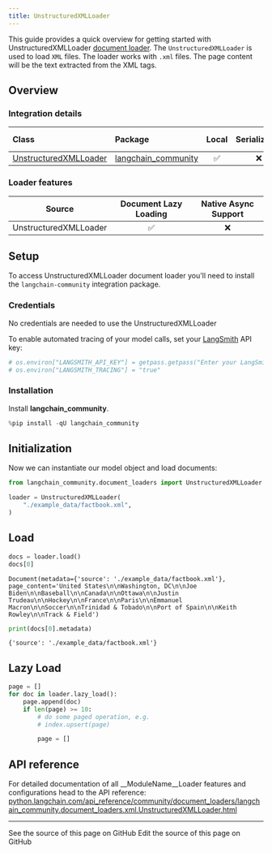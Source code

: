 ```yaml
---
title: UnstructuredXMLLoader
---
```


This guide provides a quick overview for getting started with UnstructuredXMLLoader [document loader](https://python.langchain.com/docs/concepts/document_loaders). The `UnstructuredXMLLoader` is used to load `XML` files. The loader works with `.xml` files. The page content will be the text extracted from the XML tags.

## Overview

### Integration details

| Class | Package | Local | Serializable | [JS support](https://js.langchain.com/docs/integrations/document_loaders/file_loaders/unstructured/)|
| :--- | :--- | :---: | :---: |  :---: |
| [UnstructuredXMLLoader](https://python.langchain.com/api_reference/community/document_loaders/langchain_community.document_loaders.xml.UnstructuredXMLLoader.html) | [langchain_community](https://python.langchain.com/api_reference/community/index.html) | ✅ | ❌ | ✅ |

### Loader features

| Source | Document Lazy Loading | Native Async Support
| :---: | :---: | :---: |
| UnstructuredXMLLoader | ✅ | ❌ |

## Setup

To access UnstructuredXMLLoader document loader you'll need to install the `langchain-community` integration package.

### Credentials

No credentials are needed to use the UnstructuredXMLLoader

To enable automated tracing of your model calls, set your [LangSmith](https://docs.smith.langchain.com/) API key:

```python
# os.environ["LANGSMITH_API_KEY"] = getpass.getpass("Enter your LangSmith API key: ")
# os.environ["LANGSMITH_TRACING"] = "true"
```

### Installation

Install **langchain_community**.

```python
%pip install -qU langchain_community
```

## Initialization

Now we can instantiate our model object and load documents:

```python
from langchain_community.document_loaders import UnstructuredXMLLoader

loader = UnstructuredXMLLoader(
    "./example_data/factbook.xml",
)
```

## Load

```python
docs = loader.load()
docs[0]
```

```output
Document(metadata={'source': './example_data/factbook.xml'}, page_content='United States\n\nWashington, DC\n\nJoe Biden\n\nBaseball\n\nCanada\n\nOttawa\n\nJustin Trudeau\n\nHockey\n\nFrance\n\nParis\n\nEmmanuel Macron\n\nSoccer\n\nTrinidad & Tobado\n\nPort of Spain\n\nKeith Rowley\n\nTrack & Field')
```

```python
print(docs[0].metadata)
```

```output
{'source': './example_data/factbook.xml'}
```

## Lazy Load

```python
page = []
for doc in loader.lazy_load():
    page.append(doc)
    if len(page) >= 10:
        # do some paged operation, e.g.
        # index.upsert(page)

        page = []
```

## API reference

For detailed documentation of all __ModuleName__Loader features and configurations head to the API reference: [python.langchain.com/api_reference/community/document_loaders/langchain_community.document_loaders.xml.UnstructuredXMLLoader.html](https://python.langchain.com/api_reference/community/document_loaders/langchain_community.document_loaders.xml.UnstructuredXMLLoader.html)

---

<CardGroup cols={2}>
  <Card title="View Source" icon="eye" href="https://github.com/langchain-ai/docs/blob/main/src/oss/python/integrations/document_loaders/xml.mdx">
    See the source of this page on GitHub
  </Card>
  <Card title="Edit Source" icon="pen-to-square" href="https://github.com/langchain-ai/docs/edit/main/src/oss/python/integrations/document_loaders/xml.mdx">
    Edit the source of this page on GitHub
  </Card>
</CardGroup>
